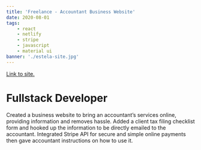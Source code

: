 ```yaml
---
title: 'Freelance - Accountant Business Website'
date: 2020-08-01
tags:
    - react
    - netlify
    - stripe
    - javascript
    - material ui
banner: './estela-site.jpg'
---
```



<a href="https://estelagabo.com/" target="_blank" rel="noopener noreferrer">
    Link to site.
</a>

<h1>Fullstack Developer</h1>

Created a business website to bring an accountant’s services online, providing information and removes hassle.
Added a client tax filing checklist form and hooked up the information to be directly emailed to the accountant.
Integrated Stripe API for secure and simple online payments then gave accountant instructions on how to use it.
